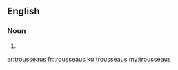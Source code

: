 ==English==

===Noun===
{{head|en}}

# {{plural of|trousseau}}

[[ar:trousseaus]]
[[fr:trousseaus]]
[[ku:trousseaus]]
[[my:trousseaus]]